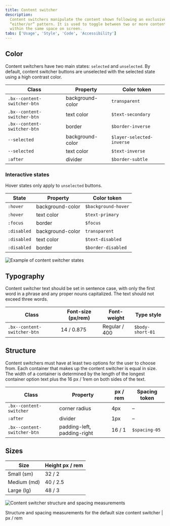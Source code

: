 ```yaml
---
title: Content switcher
description:
  Content switchers manipulate the content shown following an exclusive or
  “either/or” pattern. It is used to toggle between two or more content sections
  within the same space on screen.
tabs: ['Usage', 'Style', 'Code', 'Accessibility']
---
```


## Color

Content switchers have two main states: `selected` and `unselected`. By default,
content switcher buttons are unselected with the selected state using a high
contrast color.

| Class                       | Property         | Color token               |
| --------------------------- | ---------------- | ------------------------- |
| `.bx--content-switcher-btn` | background-color | `transparent`             |
| `.bx--content-switcher-btn` | text color       | `$text-secondary`         |
| `.bx--content-switcher-btn` | border           | `$border-inverse`         |
| `--selected`                | background-color | `$layer-selected-inverse` |
| `--selected`                | text color       | `$text-inverse`           |
| `:after`                    | divider          | `$border-subtle`          |

### Interactive states

Hover states only apply to `unselected` buttons.

| State       | Property         | Color token         |
| ----------- | ---------------- | ------------------- |
| `:hover`    | background-color | `$background-hover` |
| `:hover`    | text color       | `$text-primary`     |
| `:focus`    | border           | `$focus`            |
| `:disabled` | background-color | `transparent`       |
| `:disabled` | text color       | `$text-disabled`    |
| `:disabled` | border           | `$border-disabled`  |

<Row>
<Column colLg={8}>

![Example of content switcher states](images/content-switcher-style-color.png)

</Column>
</Row>

## Typography

Content switcher text should be set in sentence case, with only the first word
in a phrase and any proper nouns capitalized. The text should not exceed three
words.

| Class                       | Font-size (px/rem) | Font-weight   | Type style       |
| --------------------------- | ------------------ | ------------- | ---------------- |
| `.bx--content-switcher-btn` | 14 / 0.875         | Regular / 400 | `$body-short-01` |

## Structure

Content switchers must have at least two options for the user to choose from.
Each container that makes up the content switcher is equal in size. The width of
a container is determined by the length of the longest container option text
plus the 16 px / 1rem on both sides of the text.

| Class                       | Property                    | px / rem | Spacing token |
| --------------------------- | --------------------------- | -------- | ------------- |
| `.bx--content-switcher`     | corner radius               | 4px      | –             |
| `:after`                    | divider                     | 1px      | –             |
| `.bx--content-switcher-btn` | padding-left, padding-right | 16 / 1   | `$spacing-05` |

## Sizes

| Size        | Height px / rem | 
| ------------|---------------- |
| Small (sm)  | 32 / 2          | 
| Medium (md) | 40 / 2.5        | 
| Large (lg)  | 48 / 3          |

<div className="image--fixed">

![Content switcher structure and spacing measurements](images/content-switcher-style-1.png)

</div>

<Caption>
  Structure and spacing measurements for the default size content switcher | px
  / rem
</Caption>

